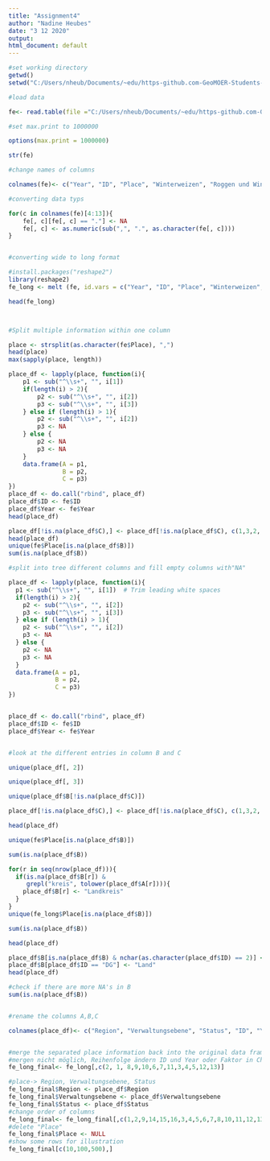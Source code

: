 ```yaml
---
title: "Assignment4"
author: "Nadine Heubes"
date: "3 12 2020"
output: 
html_document: default
---
```


```r
#set working directory
getwd()
setwd("C:/Users/nheub/Documents/~edu/https-github.com-GeoMOER-Students-Space-mpg-data-analysis-2020-NHeubes/data")

#load data

fe<- read.table(file ="C:/Users/nheub/Documents/~edu/https-github.com-GeoMOER-Students-Space-mpg-data-analysis-2020-NHeubes/data/feldfruechte.txt", nrows=8925, skip=7, sep=";", dec=",", fill = TRUE)

#set max.print to 1000000

options(max.print = 1000000)

str(fe)

#change names of columns

colnames(fe)<- c("Year", "ID", "Place", "Winterweizen", "Roggen und Wintermenggetreide", "Wintergerste", "Sommergerste","Hafer", "Triticale", "Kartoffel", "Zuckerrüben", "Winterraps", "Silomais")

#converting data typs

for(c in colnames(fe)[4:13]){
    fe[, c][fe[, c] == "."] <- NA  
    fe[, c] <- as.numeric(sub(",", ".", as.character(fe[, c])))
}


#converting wide to long format

#install.packages("reshape2")
library(reshape2)
fe_long <- melt (fe, id.vars = c("Year", "ID", "Place", "Winterweizen", "Roggen und Wintermenggetreide", "Wintergerste", "Sommergerste","Hafer", "Triticale", "Kartoffel", "Zuckerrüben", "Winterraps", "Silomais"))

head(fe_long)



#Split multiple information within one column

place <- strsplit(as.character(fe$Place), ",")
head(place)
max(sapply(place, length))

place_df <- lapply(place, function(i){
    p1 <- sub("^\\s+", "", i[1]) 
    if(length(i) > 2){
        p2 <- sub("^\\s+", "", i[2])
        p3 <- sub("^\\s+", "", i[3])
    } else if (length(i) > 1){
        p2 <- sub("^\\s+", "", i[2])
        p3 <- NA
    } else {
        p2 <- NA
        p3 <- NA
    }
    data.frame(A = p1,
               B = p2,
               C = p3)
})
place_df <- do.call("rbind", place_df)
place_df$ID <- fe$ID 
place_df$Year <- fe$Year
head(place_df)

place_df[!is.na(place_df$C),] <- place_df[!is.na(place_df$C), c(1,3,2, 4, 5)]
head(place_df)
unique(fe$Place[is.na(place_df$B)])
sum(is.na(place_df$B))

#split into tree different columns and fill empty columns with"NA"

place_df <- lapply(place, function(i){
  p1 <- sub("^\\s+", "", i[1])  # Trim leading white spaces
  if(length(i) > 2){
    p2 <- sub("^\\s+", "", i[2])
    p3 <- sub("^\\s+", "", i[3])
  } else if (length(i) > 1){
    p2 <- sub("^\\s+", "", i[2])
    p3 <- NA
  } else {
    p2 <- NA
    p3 <- NA
  }
  data.frame(A = p1,
             B = p2,
             C = p3)
})


place_df <- do.call("rbind", place_df)
place_df$ID <- fe$ID 
place_df$Year <- fe$Year


#look at the different entries in column B and C

unique(place_df[, 2])

unique(place_df[, 3])

unique(place_df$B[!is.na(place_df$C)])

place_df[!is.na(place_df$C),] <- place_df[!is.na(place_df$C), c(1,3,2, 4, 5)]

head(place_df)

unique(fe$Place[is.na(place_df$B)])

sum(is.na(place_df$B))

for(r in seq(nrow(place_df))){
  if(is.na(place_df$B[r]) &
     grepl("kreis", tolower(place_df$A[r]))){
    place_df$B[r] <- "Landkreis"
  }
}
unique(fe_long$Place[is.na(place_df$B)])

sum(is.na(place_df$B))

head(place_df)

place_df$B[is.na(place_df$B) & nchar(as.character(place_df$ID) == 2)] <- "Bundesland"
place_df$B[place_df$ID == "DG"] <- "Land"
head(place_df)

#check if there are more NA's in B
sum(is.na(place_df$B))


#rename the columns A,B,C

colnames(place_df)<- c("Region", "Verwaltungsebene", "Status", "ID", "Year")


#merge the separated place information back into the original data frame
#mergen nicht möglich, Reihenfolge ändern ID und Year oder Faktor in Charakter umwandeln 
fe_long_final<- fe_long[,c(2, 1, 8,9,10,6,7,11,3,4,5,12,13)]

#place-> Region, Verwaltungsebene, Status
fe_long_final$Region <- place_df$Region
fe_long_final$Verwaltungsebene <- place_df$Verwaltungsebene
fe_long_final$Status <- place_df$Status
#change order of columns
fe_long_final<- fe_long_final[,c(1,2,9,14,15,16,3,4,5,6,7,8,10,11,12,13)]
#delete "Place"
fe_long_final$Place <- NULL
#show some rows for illustration
fe_long_final[c(10,100,500),]
```